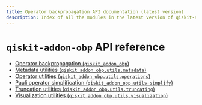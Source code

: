 ```yaml
---
title: Operator backpropagation API documentation (latest version)
description: Index of all the modules in the latest version of qiskit-addon-obp.
---
```


<span id="qiskit-addon-obp-api-reference" />

# `qiskit-addon-obp` API reference

*   [Operator backpropagation (`qiskit_addon_obp`)](qiskit-addon-obp)
*   [Metadata utilities (`qiskit_addon_obp.utils.metadata`)](utils-metadata)
*   [Operator utilities (`qiskit_addon_obp.utils.operations`)](utils-operations)
*   [Pauli operator simplification (`qiskit_addon_obp.utils.simplify`)](utils-simplify)
*   [Truncation utilities (`qiskit_addon_obp.utils.truncating`)](utils-truncating)
*   [Visualization utilities (`qiskit_addon_obp.utils.visualization`)](utils-visualization)

